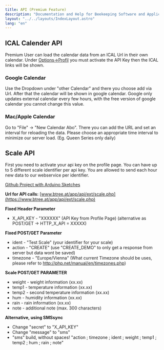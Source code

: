 ```yaml
---
title: API (Premium Feature)
description: "Documentation and Help for Beekeeping Software and Application"
layout: "../../layouts/IndexLayout.astro"
lang: "en"
---
```



## ICAL Calender API

Premium User can load the calendar data from an ICAL Url in their own calendar. Under [Options->Profil](https://www.btree.at/app/profile/) you must activate the API Key then the ICAL links will be shown.

### Google Calendar

Use the Dropdown under "other Calendar" and there you choose add via Url. After that the calendar will be shown in google calendar. Google only updates external calendar every few hours, with the free version of google calendar you cannot change this value.

<section class="hero container max-w-screen-lg mx-auto pb-10 flex">
  <Picture
    src={ical_google}
    class="mx-auto"
    widths={[200, 400, 600]}
    sizes="(max-width: 600px) 100vw, 800px"
    alt="Google Import ICal"
  />
</section>

### Mac/Apple Calendar

Go to "File" -> "New Calendar Abo". There you can add the URL and set an interval for reloading the data. Please choose an appropriate time interval to minimize our server load. (Eg. Queen Series only daily)

<section class="hero container max-w-screen-lg mx-auto pb-10 flex">
  <Picture
    src={ical_mac}
    class="mx-auto"
    widths={[200, 400, 600]}
    sizes="(max-width: 600px) 100vw, 800px"
    alt="Mac Import ICal"
  />
</section>

## Scale API

First you need to activate your api key on the profile page. You can have up to 5 different scale identifier per api key.
You are allowed to send each hour new data to our webservice per identifier.

[Github Project with Arduino Sketches](https://github.com/HannesOberreiter/bScale)

**Url for API calls:** [www.btree.at/app/api/ext/scale.php](https://www.btree.at/app/api/ext/scale.php)

**Fixed Header Parameter**

- X_API_KEY - "XXXXXX" (API Key from Profile Page) (alternative as POST/GET -> HTTP_X_API = XXXXX)

**Fixed POST/GET Parameter**

- ident - "Test Scale" (your identifier for your scale)
- action - "CREATE" (use "CREATE_DEMO" to only get a response from server but data wont be saved)
- timezone - "Europe/Vienna" (What current Timezone should be uses, please refer to http://php.net/manual/en/timezones.php)

**Scale POST/GET PARAMETER**

- weight - weight information (xx.xx)
- temp1 - temperature information (xx.xx)
- temp2 - second temperature information (xx.xx)
- hum - humidity information (xx.xx)
- rain - rain information (xx.xx)
- note - additional note (max. 300 characters)

**Alternative, using SMSsync**

- Change "secret" to "X_API_KEY"
- Change "message" to "sms"
- "sms" build, without spaces! "action ; timezone ; ident ; weight ; temp1 ; temp2 ; hum ; rain ; note"
